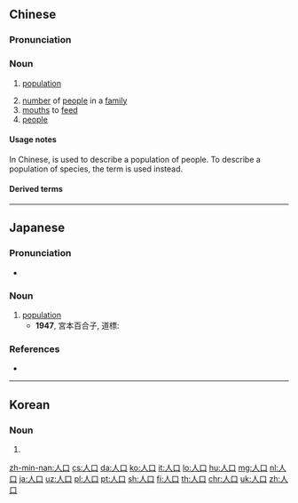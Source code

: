 ==Chinese==
{{zh-forms}}

===Pronunciation===
{{zh-pron
|m=rénkǒu
|ma=Zh-rénkou.ogg
|c=jan4 hau2
|h=pfs=ngìn-khiéu
|md=ìng-kēu
|mn=zz,kh:jîn-kháu/xm,tp:lîn-kháu/qz:lîn-khió
|w=3zen kheu
|cat=n
}}

===Noun===
{{zh-noun}}

# [[population]]
#: {{zh-x|控制 人口 增長|to control '''population''' growth}}
# [[number]] of [[people]] in a [[family]]
# [[mouth]]s to [[feed]]
# [[people]] {{gloss|in general contexts}}

====Usage notes====
In Chinese, {{lang|zh|人口}} is used to describe a population of people. To describe a population of species, the term {{zh-l|種群}} is used instead.

====Derived terms====
{{zh-der|人口爆炸|人口販賣|人口販運|人口密度|人口普查|人口學|人口走私}}

{{zh-cat|Elementary}}

----

==Japanese==
{{ja-kanjitab|じん|こう|yomi=on}}

===Pronunciation===
* {{ja-pron|じんこう|y=o|acc=0|acc_ref=NHK}}

===Noun===
{{ja-noun|じんこう}}

# [[population]]
#* '''1947''', 宮本百合子, 道標:
#*: {{ja-usex|しかし最近の数年間にフランスの農業'''人口'''は減りつづけているということだった。|しかし さいきん の すうねんかん に フランス の のうぎょう '''じんこう''' は へりつづけて いる と いう こと だった。|In recent years, however, the population of French farmers has continued to decrease.}}

===References===
<references/>
* {{R:Shogakukan}}

----

==Korean==
{{ko-hanjatab}}

===Noun===
{{ko-noun|rv=in-gu|hangeul=인구}}

# {{hanja form of|인구|[[population]]}}

[[zh-min-nan:人口]]
[[cs:人口]]
[[da:人口]]
[[ko:人口]]
[[it:人口]]
[[lo:人口]]
[[hu:人口]]
[[mg:人口]]
[[nl:人口]]
[[ja:人口]]
[[uz:人口]]
[[pl:人口]]
[[pt:人口]]
[[sh:人口]]
[[fi:人口]]
[[th:人口]]
[[chr:人口]]
[[uk:人口]]
[[zh:人口]]
